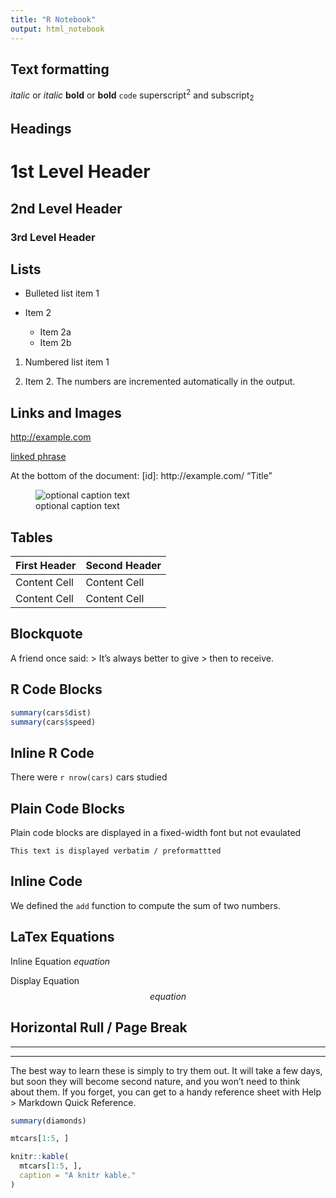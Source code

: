 ```yaml
---
title: "R Notebook"
output: html_notebook
---
```


Text formatting
-------------------------------------------------------------------

*italic* or _italic_
**bold** or __bold__
`code`
superscript^2^ and subscript~2~

Headings
-------------------------------------------------------------------

# 1st Level Header

## 2nd Level Header

### 3rd Level Header

Lists
-------------------------------------------------------------------

*   Bulleted list item 1

*   Item 2
    *   Item 2a
    *   Item 2b

1.  Numbered list item 1

1. Item 2. The numbers are incremented automatically in the output.

Links and Images
-------------------------------------------------------------------

<http://example.com>

[linked phrase](http://example.com)

At the bottom of the document:
[id]: http://example.com/ "Title"

![optional caption text](../../R_for_Data_Science/data-science-wrangle.png)

Tables
-------------------------------------------------------------------

First Header | Second Header
------------ | -------------
Content Cell | Content Cell
Content Cell | Content Cell

Blockquote
-------------------------------------------------------------------

A friend once said:
> It's always better to give
> then to receive.

R Code Blocks
-------------------------------------------------------------------
```r
summary(cars$dist)
summary(cars$speed)
```

Inline R Code 
-------------------------------------------------------------------

There were `r nrow(cars)` cars studied

Plain Code Blocks
-------------------------------------------------------------------

Plain code blocks are displayed in a fixed-width font but not evaulated
```
This text is displayed verbatim / preformattted
```
Inline Code
-------------------------------------------------------------------

We defined the `add` function to compute the sum of two numbers.

LaTex Equations
-------------------------------------------------------------------
Inline Equation
$equation$

Display Equation
$$ equation $$

Horizontal Rull / Page Break
-------------------------------------------------------------------

******

-------




The best way to learn these is simply to try them out. It will take a few days, 
but soon they will become second nature, and you won't need to think about them.
If you forget, you can get to a handy reference sheet with Help > Markdown Quick Reference.



```r
summary(diamonds)
```


```r
mtcars[1:5, ]
```


```r
knitr::kable(
  mtcars[1:5, ],
  caption = "A knitr kable."
)
```









